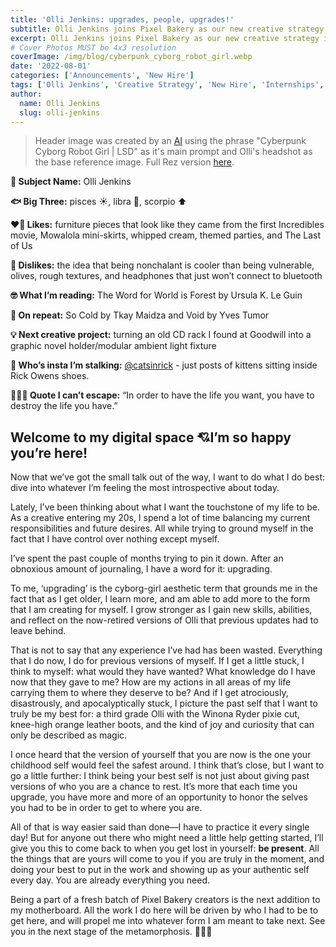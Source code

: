 ```yaml
---
title: 'Olli Jenkins: upgrades, people, upgrades!'
subtitle: Olli Jenkins joins Pixel Bakery as our new creative strategy intern
excerpt: Olli Jenkins joins Pixel Bakery as our new creative strategy intern. They're currently a student at UNL's Emerging Media Arts college.
# Cover Photos MUST be 4x3 resolution
coverImage: /img/blog/cyberpunk_cyborg_robot_girl.webp
date: '2022-08-01'
categories: ['Announcements', 'New Hire']
tags: ['Olli Jenkins', 'Creative Strategy', 'New Hire', 'Internships', 'Ursula K. Le Guin']
author:
  name: Olli Jenkins
  slug: olli-jenkins
---
```

> Header image was created by an [AI](https://is.gd/artmachine) using the phrase "Cyberpunk Cyborg Robot Girl | LSD" as it's main prompt and Olli's headshot as the base reference image. Full Rez version [here](https://cdn.pixelbakery.com/img/blog/cyberpunk_cyborg_robot_girl.mp4).

**🧪 Subject Name:** Olli Jenkins

**🐟 Big Three:** pisces ☀️, libra 🌙, scorpio ⬆️

**❤️‍🔥 Likes:** furniture pieces that look like they came from the first Incredibles movie, Mowalola mini-skirts, whipped cream, themed parties, and The Last of Us

**🤢 Dislikes:** the idea that being nonchalant is cooler than being vulnerable, olives, rough textures, and headphones that just won’t connect to bluetooth 

**🤓 What I’m reading:** The Word for World is Forest by Ursula K. Le Guin

**🔁 On repeat:** So Cold by Tkay Maidza and Void by Yves Tumor

**💡 Next creative project:** turning an old CD rack I found at Goodwill into a graphic novel holder/modular ambient light fixture

**👀 Who’s insta I’m stalking:** [@catsinrick](https://instagram.com/catsinrick) - just posts of kittens sitting inside Rick Owens shoes.

**🏃🏻‍♀️ Quote I can’t escape:** “In order to have the life you want, you have to destroy the life you have.”

## Welcome to my digital space 💘I’m so happy you’re here!

Now that we’ve got the small talk out of the way, I want to do what I do best: dive into whatever I’m feeling the most introspective about today. 

Lately, I’ve been thinking about what I want the touchstone of my life to be. As a creative entering my 20s, I spend a lot of time balancing my current responsibilities and future desires. All while trying to ground myself in the fact that I have control over nothing except myself. 

I’ve spent the past couple of months trying to pin it down. After an obnoxious amount of journaling, I have a word for it: upgrading.

To me, ‘upgrading’ is the cyborg-girl aesthetic term that grounds me in the fact that as I get older, I learn more, and am able to add more to the form that I am creating for myself. I grow stronger as I gain new skills, abilities, and reflect on the now-retired versions of Olli that previous updates had to leave behind.

That is not to say that any experience I’ve had has been wasted. Everything that I do now, I do for previous versions of myself. If I get a little stuck, I think to myself: what would they have wanted? What knowledge do I have now that they gave to me? How are my actions in all areas of my life carrying them to where they deserve to be? And if I get atrociously, disastrously, and apocalyptically stuck, I picture the past self that I want to truly be my best for: a third grade Olli with the Winona Ryder pixie cut, knee-high orange leather boots, and the kind of joy and curiosity that can only be described as magic.

I once heard that the version of yourself that you are now is the one your childhood self would feel the safest around. I think that’s close, but I want to go a little further: I think being your best self is not just about giving past versions of who you are a chance to rest. It’s more that each time you upgrade, you have more and more of an opportunity to honor the selves you had to be in order to get to where you are.

All of that is way easier said than done—I have to practice it every single day! But for anyone out there who might need a little help getting started, I’ll give you this to come back to when you get lost in yourself: **be present**. All the things that are yours will come to you if you are truly in the moment, and doing your best to put in the work and showing up as your authentic self every day. You are already everything you need.

Being a part of a fresh batch of Pixel Bakery creators is the next addition to my motherboard. All the work I do here will be driven by who I had to be to get here, and will propel me into whatever form I am meant to take next. See you in the next stage of the metamorphosis. 🐛🦋✨